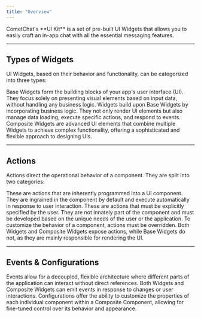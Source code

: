 ```yaml
---
title: "Overview"
---
```


<Info>
  CometChat's **UI Kit** is a set of pre-built UI Widgets that allows you to
  easily craft an in-app chat with all the essential messaging features.
</Info>

---

## Types of Widgets

UI Widgets, based on their behavior and functionality, can be categorized into three types:

<AccordionGroup>
  <Accordion title="Base Widget" icon="box">
    Base Widgets form the building blocks of your app's user interface (UI).
    They focus solely on presenting visual elements based on input data,
    without handling any business logic.
  </Accordion>
  <Accordion title="Widget" icon="layer-group">
    Widgets build upon Base Widgets by incorporating business logic. They not
    only render UI elements but also manage data loading, execute specific
    actions, and respond to events.
  </Accordion>
  <Accordion title="Composite Widget" icon="cubes">
    Composite Widgets are advanced UI elements that combine multiple Widgets to
    achieve complex functionality, offering a sophisticated and flexible
    approach to designing UIs.
  </Accordion>
</AccordionGroup>

---

## Actions

Actions direct the operational behavior of a component. They are split into two categories:

<AccordionGroup>
  <Accordion title="Predefined Actions" icon="bolt">
    These are actions that are inherently programmed into a UI component. They
    are ingrained in the component by default and execute automatically in
    response to user interaction.
  </Accordion>
  <Accordion title="User-Defined Actions" icon="user-pen">
    These are actions that must be explicitly specified by the user. They are
    not innately part of the component and must be developed based on the unique
    needs of the user or the application.
  </Accordion>
</AccordionGroup>

<Note>
  To customize the behavior of a component, actions must be overridden. Both
  Widgets and Composite Widgets expose actions, while Base Widgets do not, as
  they are mainly responsible for rendering the UI.
</Note>

---

## Events & Configurations

<AccordionGroup>
  <Accordion title="Events" icon="tower-broadcast">
    Events allow for a decoupled, flexible architecture where different parts
    of the application can interact without direct references. Both Widgets and
    Composite Widgets can emit events in response to changes or user
    interactions.
  </Accordion>
  <Accordion title="Configurations" icon="sliders">
    Configurations offer the ability to customize the properties of each
    individual component within a Composite Component, allowing for fine-tuned
    control over its behavior and appearance.
  </Accordion>
</AccordionGroup>
